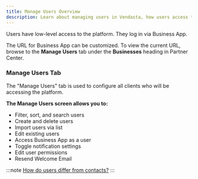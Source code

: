 ```yaml
---
title: Manage Users Overview
description: Learn about managing users in Vendasta, how users access the platform via Business App, and what you can do from the Manage Users screen.
---
```


Users have low-level access to the platform. They log in via Business App.

The URL for Business App can be customized. To view the current URL, browse to the **Manage Users** tab under the **Businesses** heading in Partner Center.

### **Manage Users Tab**

The "Manage Users" tab is used to configure all clients who will be accessing the platform.

**The Manage Users screen allows you to:**

- Filter, sort, and search users
- Create and delete users
- Import users via list
- Edit existing users
- Access Business App as a user
- Toggle notification settings
- Edit user permissions
- Resend Welcome Email

:::note
[How do users differ from contacts?](/accounts/accounts-manage-users/users-vs-contacts)
:::